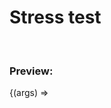 


<Meta
  title="Examples/Stress test"
  component={TransformWrapper}
  argTypes={argsTypes}
/>

# Stress test

<br />

### Preview:

<Canvas>
  <Story name="Stress test">{(args) => <Template {...args} />}</Story>
</Canvas>

## Component API

<ArgsTable story="Stress test" />
